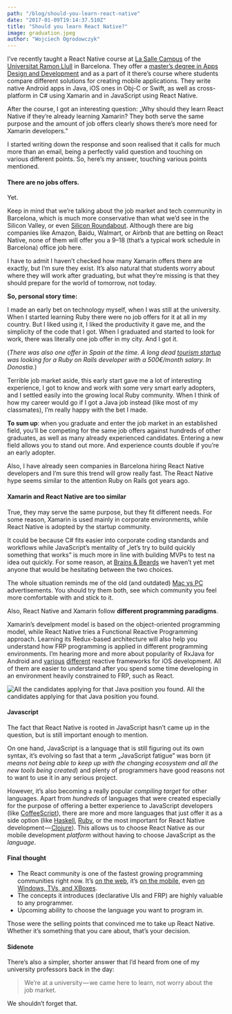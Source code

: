 ```yaml
---
path: "/blog/should-you-learn-react-native"
date: "2017-01-09T19:14:37.510Z"
title: "Should you learn React Native?"
image: graduation.jpeg
author: "Wojciech Ogrodowczyk"
---
```


I’ve recently taught a React Native course at [La Salle Campus](https://www.salleurl.edu/en) of the [Universitat Ramon Llull](http://www.url.edu/en) in Barcelona. They offer a [master’s degree in Apps Design and Development](https://www.salleurl.edu/en/education/master-software-development-and-architecture) and as a part of it there’s course where students compare different solutions for creating mobile applications. They write native Android apps in Java, iOS ones in Obj-C or Swift, as well as cross-platform in C# using Xamarin and in JavaScript using React Native.

After the course, I got an interesting question: „Why should they learn React Native if they’re already learning Xamarin? They both serve the same purpose and the amount of job offers clearly shows there’s more need for Xamarin developers.”

I started writing down the response and soon realised that it calls for much more than an email, being a perfectly valid question and touching on various different points. So, here’s my answer, touching various points mentioned.

#### There are no jobs offers.

Yet.

Keep in mind that we’re talking about the job market and tech community in Barcelona, which is much more conservative than what we’d see in the Silicon Valley, or even [Silicon Roundabout](https://www.theguardian.com/cities/2014/mar/10/slow-death-of-silicon-roundabout). Although there are big companies like Amazon, Baidu, Walmart, or Airbnb that are betting on React Native, none of them will offer you a 9–18 (that’s a typical work schedule in Barcelona) office job here.

I have to admit I haven’t checked how many Xamarin offers there are exactly, but I’m sure they exist. It’s also natural that students worry about where they will work after graduating, but what they’re missing is that they should prepare for the world of tomorrow, not today.

**So, personal story time:**

I made an early bet on technology myself, when I was still at the university. When I started learning Ruby there were no job offers for it at all in my country. But I liked using it, I liked the productivity it gave me, and the simplicity of the code that I got. When I graduated and started to look for work, there was literally one job offer in my city. And I got it.

(_There was also one offer in Spain at the time. A long dead_ [_tourism startup_](https://twitter.com/trourist) _was looking for a Ruby on Rails developer with a 500€/month salary. In Donostia._)

Terrible job market aside, this early start gave me a lot of interesting experience, I got to know and work with some very smart early adopters, and I settled easily into the growing local Ruby community. When I think of how my career would go if I got a Java job instead (like most of my classmates), I’m really happy with the bet I made.

**To sum up**: when you graduate and enter the job market in an established field, you’ll be competing for the same job offers against hundreds of other graduates, as well as many already experienced candidates. Entering a new field allows you to stand out more. And experience counts double if you’re an early adopter.

Also, I have already seen companies in Barcelona hiring React Native developers and I’m sure this trend will grow really fast. The React Native hype seems similar to the attention Ruby on Rails got years ago.

#### Xamarin and React Native are too similar

True, they may serve the same purpose, but they fit different needs. For some reason, Xamarin is used mainly in corporate environments, while React Native is adopted by the startup community.

It could be because C# fits easier into corporate coding standards and workflows while JavaScript’s mentality of „let’s try to build quickly something that works” is much more in line with building MVPs to test na idea out quickly. For some reason, at [Brains & Beards](http://brainsandbeards.com/) we haven’t yet met anyone that would be hesitating between the two choices.

The whole situation reminds me of the old (and outdated) [Mac vs PC](https://www.youtube.com/watch?v=0eEG5LVXdKo) advertisements. You should try them both, see which community you feel more comfortable with and stick to it.

Also, React Native and Xamarin follow **different programming paradigms**.

Xamarin’s develpment model is based on the object-oriented programming model, while React Native tries a Functional Reactive Programming approach. Learning its Redux-based architecture will also help you understand how FRP programming is applied in different programming environments. I’m hearing more and more about popularity of RxJava for Android and [various](https://github.com/ReactiveCocoa/ReactiveCocoa) [different](https://github.com/ReactiveX/RxSwift) reactive frameworks for iOS development. All of them are easier to understand after you spend some time developing in an environment heavily constrained to FRP, such as React.

![All the candidates applying for that Java position you found.](graduation.jpeg)
All the candidates applying for that Java position you found.

#### Javascript

The fact that React Native is rooted in JavaScript hasn’t came up in the question, but is still important enough to mention.

On one hand, JavaScript is a language that is still figuring out its own syntax, it’s evolving so fast that a term „JavaScript fatigue” was born (_it means not being able to keep up with the changing ecosystem and all the new tools being created_) and plenty of programmers have good reasons not to want to use it in any serious project.

However, it’s also becoming a really popular _compiling target_ for other languages. Apart from _hundreds_ of languages that were created especially for the purpose of offering a better experience to JavaScript developers (like [CoffeeScript](http://coffeescript.org/)), there are more and more languages that just offer it as a side option (like [Haskell](https://wiki.haskell.org/The_JavaScript_Problem), [Ruby](https://github.com/opal/opal), or the most important for React Native development —[ Clojure](http://clojurescript.org/)). This allows us to choose React Native as our mobile development _platform_ without having to choose JavaScript as the _language_.

#### Final thought

- The React community is one of the fastest growing programming communities right now. It’s [on the web](https://facebook.github.io/react/), it’s [on the mobile](https://facebook.github.io/react-native/), even [on Windows, TVs, and XBoxes](https://blogs.windows.com/buildingapps/2016/04/13/react-native-on-the-universal-windows-platform/#gTXTwJTPOv0PATIi.97).
- The concepts it introduces (declarative UIs and FRP) are highly valuable to any programmer.
- Upcoming ability to choose the language you want to program in.

Those were the selling points that convinced me to take up React Native. Whether it’s something that you care about, that’s your decision.

#### Sidenote

There’s also a simpler, shorter answer that I’d heard from one of my university professors back in the day:

> We’re at a university — we came here to learn, not worry about the job market.

We shouldn’t forget that.
